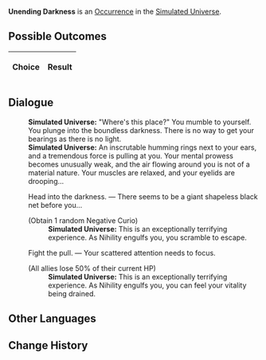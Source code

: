 {{Simulated Universe Event Infobox
|title         = Unending Darkness
|image         = Random Event Normal.png
|type          =
|domains_su    = Occurrence
|domains_ext   = Occurrence
|domains_swarm = 
|domains_gng   = 
|requirements  =
|prev          = 
|next          = 
|indexRewards  =
|characters    = 
}}
'''Unending Darkness''' is an [[Simulated Universe/Occurrence|Occurrence]] in the [[Simulated Universe]].

==Possible Outcomes==
{| class="article-table"
!Choice
!Result

|}

<!--
==Gameplay Notes==

-->
==Dialogue==
{{Dialogue Start}}
:'''Simulated Universe:''' "Where's this place?" You mumble to yourself. You plunge into the boundless darkness. There is no way to get your bearings as there is no light.
:'''Simulated Universe:''' An inscrutable humming rings next to your ears, and a tremendous force is pulling at you. Your mental prowess becomes unusually weak, and the air flowing around you is not of a material nature. Your muscles are relaxed, and your eyelids are drooping...
:{{DIcon|Star}} Head into the darkness. &mdash; There seems to be a giant shapeless black net before you...
:;(Obtain 1 random Negative Curio)
::'''Simulated Universe:''' This is an exceptionally terrifying experience. As Nihility engulfs you, you scramble to escape.
:{{DIcon|Star}} Fight the pull. &mdash; Your scattered attention needs to focus.
:;(All allies lose 50% of their current HP)
::'''Simulated Universe:''' This is an exceptionally terrifying experience. As Nihility engulfs you, you can feel your vitality being drained.
{{Dialogue End}}

==Other Languages==
{{Other Languages
|en    = Unending Darkness
|zhs   = 无尽黑暗
|zht   = 無盡黑暗
|ja    = 果て無き暗闇
|ko    = 끝없는 어둠
|es    = Oscuridad infinita
|fr    = Ténèbres infinies
|ru    = Бескрайняя тьма
|th    = ความมืดที่ไม่สิ้นสุด
|vi    = Bóng Đêm Vô Tận
|de    = Endlose Dunkelheit
|id    = Kegelapan Tanpa Akhir
|pt    = Escuridão Infinita
}}

==Change History==
{{Change History|1.0}}
